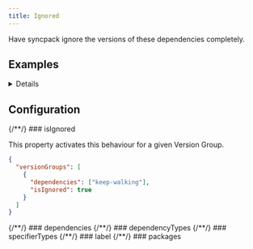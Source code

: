 ```yaml
---
title: Ignored
---
```



Have syncpack ignore the versions of these dependencies completely.

## Examples

<Details title="Example: Ignore one or more dependencies">

  <Example level="h3" />
</Details>

## Configuration

<RequiredPill>
  {/**/}
  ### isIgnored
</RequiredPill>

This property activates this behaviour for a given Version Group.

```json title=".syncpackrc"
{
  "versionGroups": [
    {
      "dependencies": ["keep-walking"],
      "isIgnored": true
    }
  ]
}
```

<Dependencies>
  {/**/}
  ### dependencies
</Dependencies>

<DependencyTypes>
  {/**/}
  ### dependencyTypes
</DependencyTypes>

<SpecifierTypes>
  {/**/}
  ### specifierTypes
</SpecifierTypes>

<Label>
  {/**/}
  ### label
</Label>

<Packages>
  {/**/}
  ### packages
</Packages>
